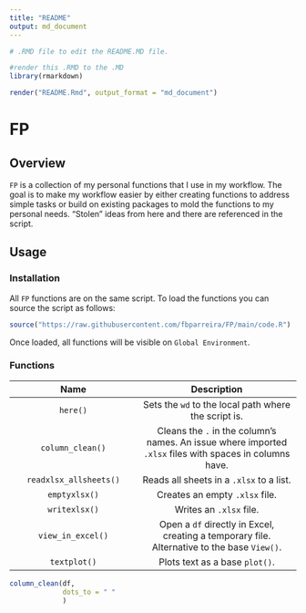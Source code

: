 ```yaml
---
title: "README"
output: md_document
---
```



```r
# .RMD file to edit the README.MD file.

#render this .RMD to the .MD
library(rmarkdown)

render("README.Rmd", output_format = "md_document")
```



# FP

## Overview

`FP` is a collection of my personal functions that I use in my workflow. The goal is to make my workflow easier by either creating functions to address simple tasks or build on existing packages to mold the functions to my personal needs. "Stolen" ideas from here and there are referenced in the script.

## Usage

### Installation

All `FP` functions are on the same script. To load the functions you can source the script as follows:

``` r
source("https://raw.githubusercontent.com/fbparreira/FP/main/code.R")
```

Once loaded, all functions will be visible on `Global Environment`.

### Functions

| **Name** | **Description** |
|:--:|:---:|
|`here()`|Sets the `wd` to the local path where the script is.|
|`column_clean()`|Cleans the `.` in the column's names. An issue where imported `.xlsx` files with spaces in columns have.|
|`readxlsx_allsheets()`|Reads all sheets in a `.xlsx` to a list.|
|`emptyxlsx()`|Creates an empty `.xlsx` file.|
|`writexlsx()`|Writes an `.xlsx` file.|
|`view_in_excel()`|Open a `df` directly in Excel, creating a temporary file. Alternative to the base `View()`.|
|`textplot()`|Plots text as a base `plot()`.|





```r
column_clean(df,
             dots_to = " "
             )
```

